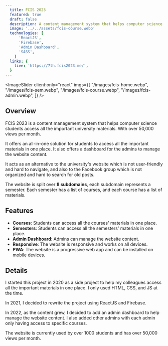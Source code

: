 ```yaml
---
  title: FCIS 2023
  featured: true
  draft: false
  description: A content management system that helps computer science students access all the important university materials. With over 50,000 views per month.
  image: '../../assets/fcis-course.webp'
  technologies: [
      'ReactJS',
      'Firebase',
      'Admin Dashboard',
      'SASS',
    ]
  links: {
    live: 'https://7th.fcis2023.me/',
  }
---
```



<ImageSlider
  client:only="react"
  imgs={[
    "/images/fcis-home.webp",
    "/images/fcis-sem.webp",
    "/images/fcis-course.webp",
    "/images/fcis-admin.webp",
  ]}
/>

## Overview

FCIS 2023 is a content management system that helps computer science students access all the important university materials. With over 50,000 views per month.

It offers an all-in-one solution for students to access all the important materials in one place. It also offers a dashboard for the admins to manage the website content.

It acts as an alternative to the university's website which is not user-friendly and hard to navigate, and also to the Facebook group which is not organized and hard to search for old posts.

The website is split over **8 subdomains**, each subdomain represents a semester. Each semester has a list of courses, and each course has a list of materials.

## Features

- **Courses**: Students can access all the courses' materials in one place.
- **Semesters**: Students can access all the semesters' materials in one place.
- **Admin Dashboard**: Admins can manage the website content.
- **Responsive**: The website is responsive and works on all devices.
- **PWA**: The website is a progressive web app and can be installed on mobile devices.

## Details

I started this project in 2020 as a side project to help my colleagues access all the important materials in one place. I only used HTML, CSS, and JS at the time.

In 2021, I decided to rewrite the project using ReactJS and Firebase.

In 2022, as the content grew, I decided to add an admin dashboard to help manage the website content. I also added other admins with each admin only having access to specific courses.

The website is currently used by over 1000 students and has over 50,000 views per month.
